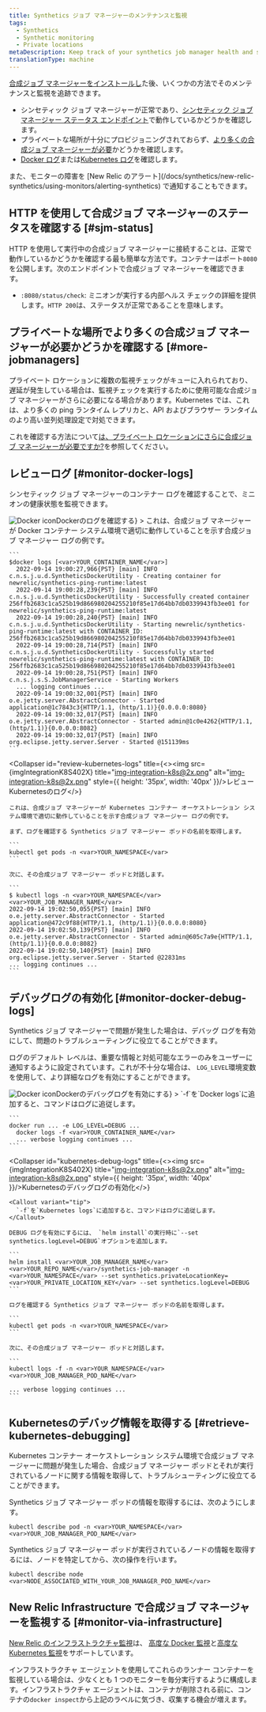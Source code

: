 ```yaml
---
title: Synthetics ジョブ マネージャーのメンテナンスと監視
tags:
  - Synthetics
  - Synthetic monitoring
  - Private locations
metaDescription: Keep track of your synthetics job manager health and status.
translationType: machine
---
```




[合成ジョブ マネージャーをインストールし](/docs/synthetics/synthetic-monitoring/private-locations/install-job-manager)た後、いくつかの方法でそのメンテナンスと監視を追跡できます。

* シンセティック ジョブ マネージャーが正常であり、[シンセティック ジョブ マネージャー ステータス エンドポイント](#sjm-status)で動作しているかどうかを確認します。
* プライベートな場所が十分にプロビジョニングされておらず、[より多くの合成ジョブ マネージャーが必要](#more-jobmanagers)かどうかを確認します。
* [Docker ログ](#monitor-docker-logs)または[Kubernetes ログ](#monitor-docker-logs)を確認します。

<Callout variant="tip">
  また、モニターの障害を [New Relic のアラート](/docs/synthetics/new-relic-synthetics/using-monitors/alerting-synthetics) で通知することもできます。
</Callout>

## HTTP を使用して合成ジョブ マネージャーのステータスを確認する [#sjm-status]

HTTP を使用して実行中の合成ジョブ マネージャーに接続することは、正常で動作しているかどうかを確認する最も簡単な方法です。コンテナーはポート`8080`を公開します。次のエンドポイントで合成ジョブ マネージャーを確認できます。

* `:8080/status/check`: ミニオンが実行する内部ヘルス チェックの詳細を提供します。`HTTP 200`は、ステータスが正常であることを意味します。

## プライベートな場所でより多くの合成ジョブ マネージャーが必要かどうかを確認する [#more-jobmanagers]

プライベート ロケーションに複数の監視チェックがキューに入れられており、遅延が発生している場合は、監視チェックを実行するために使用可能な合成ジョブ マネージャーがさらに必要になる場合があります。Kubernetes では、これは、より多くの ping ランタイム レプリカと、API およびブラウザー ランタイムのより高い並列処理設定で対処できます。

これを確認する方法について[は、プライベート ロケーションにさらに合成ジョブ マネージャーが必要ですか?](/docs/synthetics/new-relic-synthetics/private-locations/monitor-private-locations#more-minions)を参照してください。

## レビューログ [#monitor-docker-logs]

シンセティック ジョブ マネージャーのコンテナー ログを確認することで、ミニオンの健康状態を監視できます。

<CollapserGroup>
  <Collapser
    id="review-docker-logs"
    title={<><img src={dockerLogoCrop} title="Docker icon" alt="Docker icon" style={{ height: '35px', width: '40px' }}/>Dockerのログを確認する</>}
  >
    これは、合成ジョブ マネージャーが Docker コンテナー システム環境で適切に動作していることを示す合成ジョブ マネージャー ログの例です。

    ```
    $docker logs [<var>YOUR_CONTAINER_NAME</var>]
      2022-09-14 19:00:27,966{PST} [main] INFO  c.n.s.j.u.d.SyntheticsDockerUtility - Creating container for newrelic/synthetics-ping-runtime:latest
      2022-09-14 19:00:28,239{PST} [main] INFO  c.n.s.j.u.d.SyntheticsDockerUtility - Successfully created container 256ffb2683c1ca525b19d866980204255210f85e17d64bb7db0339943fb3ee01 for newrelic/synthetics-ping-runtime:latest
      2022-09-14 19:00:28,240{PST} [main] INFO  c.n.s.j.u.d.SyntheticsDockerUtility - Starting newrelic/synthetics-ping-runtime:latest with CONTAINER_ID: 256ffb2683c1ca525b19d866980204255210f85e17d64bb7db0339943fb3ee01
      2022-09-14 19:00:28,714{PST} [main] INFO  c.n.s.j.u.d.SyntheticsDockerUtility - Successfully started newrelic/synthetics-ping-runtime:latest with CONTAINER_ID: 256ffb2683c1ca525b19d866980204255210f85e17d64bb7db0339943fb3ee01
      2022-09-14 19:00:28,751{PST} [main] INFO  c.n.s.j.s.S.JobManagerService - Starting Workers
      ... logging continues ...
      2022-09-14 19:00:32,001{PST} [main] INFO  o.e.jetty.server.AbstractConnector - Started application@1c7843c3{HTTP/1.1, (http/1.1)}{0.0.0.0:8080}
      2022-09-14 19:00:32,017{PST} [main] INFO  o.e.jetty.server.AbstractConnector - Started admin@1c0e4262{HTTP/1.1, (http/1.1)}{0.0.0.0:8082}
      2022-09-14 19:00:32,017{PST} [main] INFO  org.eclipse.jetty.server.Server - Started @151139ms
    ```
  </Collapser>

  <Collapser
    id="review-kubernetes-logs"
    title={<><img src={imgIntegrationK8S402X} title="img-integration-k8s@2x.png" alt="img-integration-k8s@2x.png" style={{ height: '35px', width: '40px' }}/>レビュー Kubernetesのログ</>}
  >
    これは、合成ジョブ マネージャーが Kubernetes コンテナー オーケストレーション システム環境で適切に動作していることを示す合成ジョブ マネージャー ログの例です。

    まず、ログを確認する Synthetics ジョブ マネージャー ポッドの名前を取得します。

    ```
    kubectl get pods -n <var>YOUR_NAMESPACE</var>
    ```

    次に、その合成ジョブ マネージャー ポッドと対話します。

    ```
    $ kubectl logs -n <var>YOUR_NAMESPACE</var> <var>YOUR_JOB_MANAGER_NAME</var>
    2022-09-14 19:02:50,055{PST} [main] INFO  o.e.jetty.server.AbstractConnector - Started application@472c9f88{HTTP/1.1, (http/1.1)}{0.0.0.0:8080}
    2022-09-14 19:02:50,139{PST} [main] INFO  o.e.jetty.server.AbstractConnector - Started admin@605c7a9e{HTTP/1.1, (http/1.1)}{0.0.0.0:8082}
    2022-09-14 19:02:50,140{PST} [main] INFO  org.eclipse.jetty.server.Server - Started @22831ms
    ... logging continues ...
    ```
  </Collapser>
</CollapserGroup>

## デバッグログの有効化 [#monitor-docker-debug-logs]

Synthetics ジョブ マネージャーで問題が発生した場合は、デバッグ ログを有効にして、問題のトラブルシューティングに役立てることができます。

ログのデフォルト レベルは、重要な情報と対処可能なエラーのみをユーザーに通知するように設定されています。これが不十分な場合は、 `LOG_LEVEL`環境変数を使用して、より詳細なログを有効にすることができます。

<CollapserGroup>
  <Collapser
    id="docker-debug-logs"
    title={<><img src={dockerLogoCrop} title="Docker icon" alt="Docker icon" style={{ height: '35px', width: '40px' }}/>Dockerのデバッグログを有効にする</>}
  >
    <Callout variant="tip">
      `-f`を`Docker logs`に追加すると、コマンドはログに追従します。
    </Callout>

    ```
    docker run ... -e LOG_LEVEL=DEBUG ...
      docker logs -f <var>YOUR_CONTAINER_NAME</var>
      ... verbose logging continues ...
    ```
  </Collapser>

  <Collapser
    id="kubernetes-debug-logs"
    title={<><img src={imgIntegrationK8S402X} title="img-integration-k8s@2x.png" alt="img-integration-k8s@2x.png" style={{ height: '35px', width: '40px' }}/>Kubernetesのデバッグログの有効化</>}
  >
    <Callout variant="tip">
      `-f`を`Kubernetes logs`に追加すると、コマンドはログに追従します。
    </Callout>

    DEBUG ログを有効にするには、 `helm install`の実行時に`--set synthetics.logLevel=DEBUG`オプションを追加します。

    ```
    helm install <var>YOUR_JOB_MANAGER_NAME</var> <var>YOUR_REPO_NAME</var>/synthetics-job-manager -n <var>YOUR_NAMESPACE</var> --set synthetics.privateLocationKey=<var>YOUR_PRIVATE_LOCATION_KEY</var> --set synthetics.logLevel=DEBUG
    ```

    ログを確認する Synthetics ジョブ マネージャー ポッドの名前を取得します。

    ```
    kubectl get pods -n <var>YOUR_NAMESPACE</var>
    ```

    次に、その合成ジョブ マネージャー ポッドと対話します。

    ```
    kubectl logs -f -n <var>YOUR_NAMESPACE</var> <var>YOUR_JOB_MANAGER_POD_NAME</var>

    ... verbose logging continues ...
    ```
  </Collapser>
</CollapserGroup>

## Kubernetesのデバッグ情報を取得する [#retrieve-kubernetes-debugging]

Kubernetes コンテナー オーケストレーション システム環境で合成ジョブ マネージャーに問題が発生した場合、合成ジョブ マネージャー ポッドとそれが実行されているノードに関する情報を取得して、トラブルシューティングに役立てることができます。

Synthetics ジョブ マネージャー ポッドの情報を取得するには、次のようにします。

```
kubectl describe pod -n <var>YOUR_NAMESPACE</var> <var>YOUR_JOB_MANAGER_POD_NAME</var>
```

Synthetics ジョブ マネージャー ポッドが実行されているノードの情報を取得するには、ノードを特定してから、次の操作を行います。

```
kubectl describe node <var>NODE_ASSOCIATED_WITH_YOUR_JOB_MANAGER_POD_NAME</var>
```

## New Relic Infrastructure で合成ジョブ マネージャーを監視する [#monitor-via-infrastructure]

[New Relic のインフラストラクチャ監視](/docs/infrastructure)は、 [高度な Docker 監視](/docs/infrastructure/new-relic-infrastructure/data-instrumentation/docker-instrumentation-infrastructure)と[高度な Kubernetes 監視](/docs/integrations/kubernetes-integration/get-started/introduction-kubernetes-integration)をサポートしています。

インフラストラクチャ エージェントを使用してこれらのランナー コンテナーを監視している場合は、少なくとも 1 つのモニターを毎分実行するように構成します。インフラストラクチャ エージェントは、コンテナが削除される前に、コンテナの`docker inspect`から上記のラベルに気づき、収集する機会が増えます。